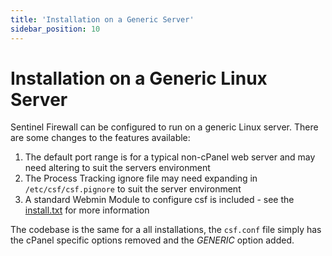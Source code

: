 ```yaml
---
title: 'Installation on a Generic Server'
sidebar_position: 10
---
```


# Installation on a Generic Linux Server

Sentinel Firewall can be configured to run on a generic Linux server. There are some changes to the features available:

1. The default port range is for a typical non-cPanel web server and may need altering to suit the servers environment
2. The Process Tracking ignore file may need expanding in `/etc/csf/csf.pignore` to suit the server environment
3. A standard Webmin Module to configure csf is included - see the [install.txt](https://raw.githubusercontent.com/sentinelfirewall/sentinel/refs/heads/main/csf/install.txt) for more information

The codebase is the same for a all installations, the `csf.conf` file simply has the cPanel specific options removed and the *GENERIC* option added.
